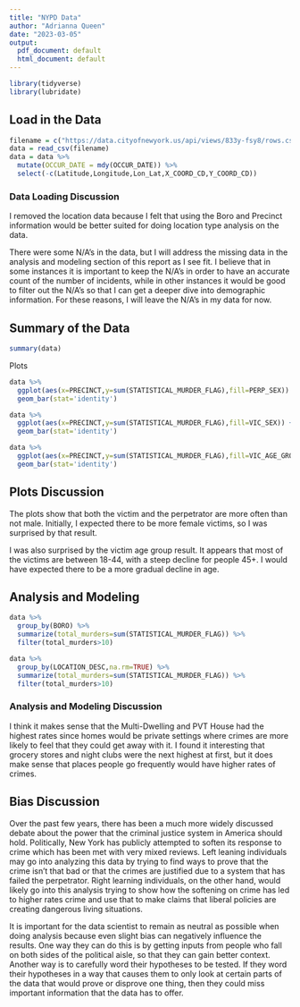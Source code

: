 ```yaml
---
title: "NYPD Data"
author: "Adrianna Queen"
date: "2023-03-05"
output:
  pdf_document: default
  html_document: default
---
```


```r
library(tidyverse)
library(lubridate)
```

## Load in the Data

```r
filename = c("https://data.cityofnewyork.us/api/views/833y-fsy8/rows.csv?accessType=DOWNLOAD")
data = read_csv(filename)
data = data %>%
  mutate(OCCUR_DATE = mdy(OCCUR_DATE)) %>%
  select(-c(Latitude,Longitude,Lon_Lat,X_COORD_CD,Y_COORD_CD))
```
### Data Loading Discussion
I removed the location data because I felt that using the Boro and Precinct information would be better suited for doing location type analysis on the data.

There were some N/A's in the data, but I will address the missing data in the analysis and modeling section of this report as I see fit. I believe that in some instances it is important to keep the N/A's in order to have an accurate count of the number of incidents, while in other instances it would be good to filter out the N/A's so that I can get a deeper dive into demographic information. For these reasons, I will leave the N/A's in my data for now.

## Summary of the Data

```r
summary(data)
```
Plots
```r
data %>%
  ggplot(aes(x=PRECINCT,y=sum(STATISTICAL_MURDER_FLAG),fill=PERP_SEX)) +
  geom_bar(stat='identity')

data %>%
  ggplot(aes(x=PRECINCT,y=sum(STATISTICAL_MURDER_FLAG),fill=VIC_SEX)) +
  geom_bar(stat='identity')

data %>%
  ggplot(aes(x=PRECINCT,y=sum(STATISTICAL_MURDER_FLAG),fill=VIC_AGE_GROUP)) +
  geom_bar(stat='identity')
```

## Plots Discussion
The plots show that both the victim and the perpetrator are more often than not male. Initially, I expected there to be more female victims, so I was surprised by that result. 

I was also surprised by the victim age group result. It appears that most of the victims are between 18-44, with a steep decline for people 45+. I would have expected there to be a more gradual decline in age.

## Analysis and Modeling
```r
data %>%
  group_by(BORO) %>%
  summarize(total_murders=sum(STATISTICAL_MURDER_FLAG)) %>%
  filter(total_murders>10)

data %>%
  group_by(LOCATION_DESC,na.rm=TRUE) %>%
  summarize(total_murders=sum(STATISTICAL_MURDER_FLAG)) %>%
  filter(total_murders>10)
```

### Analysis and Modeling Discussion
I think it makes sense that the Multi-Dwelling and PVT House had the highest rates since homes would be private settings where crimes are more likely to feel that they could get away with it. I found it interesting that grocery stores and night clubs were the next highest at first, but it does make sense that places people go frequently would have higher rates of crimes. 

## Bias Discussion
Over the past few years, there has been a much more widely discussed debate about the power that the criminal justice system in America should hold. Politically, New York has publicly attempted to soften its response to crime which has been met with very mixed reviews. Left leaning individuals may go into analyzing this data by trying to find ways to prove that the crime isn't that bad or that the crimes are justified due to a system that has failed the perpetrator. Right learning individuals, on the other hand, would likely go into this analysis trying to show how the softening on crime has led to higher rates crime and use that to make claims that liberal policies are creating dangerous living situations.

It is important for the data scientist to remain as neutral as possible when doing analysis because even slight bias can negatively influence the results. One way they can do this is by getting inputs from people who fall on both sides of the political aisle, so that they can gain better context. Another way is to carefully word their hypotheses to be tested. If they word their hypotheses in a way that causes them to only look at certain parts of the data that would prove or disprove one thing, then they could miss important information that the data has to offer.
